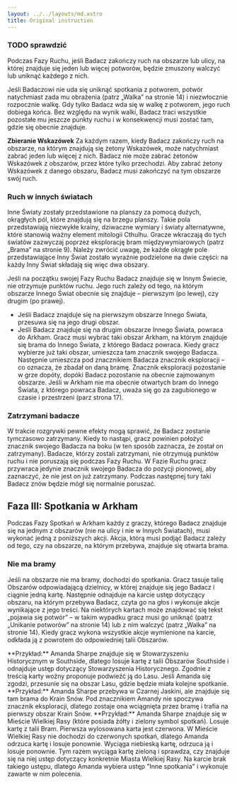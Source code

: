 ```yaml
---
layout: ../../layouts/md.astro
title: Original instruction
---
```


### TODO sprawdzić
Podczas Fazy Ruchu, jeśli Badacz zakończy ruch na obszarze lub ulicy, na której znajduje się jeden lub więcej potworów, będzie zmuszony walczyć lub uniknąć każdego z nich. 


Jeśli Badaczowi nie uda się uniknąć spotkania z potworem, potwór natychmiast zada mu obrażenia (patrz „Walka” na stronie 14) i niezwłocznie rozpocznie walkę. Gdy tylko Badacz wda się w walkę z potworem, jego ruch dobiega końca. Bez względu na wynik walki, Badacz traci wszystkie pozostałe mu jeszcze punkty ruchu i w konsekwencji musi zostać tam, gdzie się obecnie znajduje.

**Zbieranie Wskazówek**
Za każdym razem, kiedy Badacz zakończy ruch na obszarze, na którym znajdują się żetony Wskazówek, może natychmiast zabrać jeden lub więcej z nich. Badacz nie może zabrać żetonów Wskazówek z obszarów, przez które tylko przechodzi. Aby zabrać żetony Wskazówek z danego obszaru, Badacz musi zakończyć na tym obszarze swój ruch.

### Ruch w innych światach

Inne Światy zostały przedstawione na planszy za pomocą dużych, okrągłych pól, które znajdują się na brzegu planszy. Takie pola przedstawiają niezwykłe krainy, dziwaczne wymiary i światy alternatywne, które stanowią ważny element mitologii Cthulhu. Gracze wkraczają do tych światów zazwyczaj poprzez eksplorację bram międzywymiarowych (patrz „Brama” na stronie 9). Należy zwrócić uwagę, że każde okrągłe pole przedstawiające Inny Świat zostało wyraźnie podzielone na dwie części: na każdy Inny Świat składają się więc dwa obszary.

Jeśli na początku swojej Fazy Ruchu Badacz znajduje się w Innym Świecie, nie otrzymuje punktów ruchu. Jego ruch zależy od tego, na którym obszarze Innego Świat obecnie się znajduje – pierwszym (po lewej), czy drugim (po prawej).
- Jeśli Badacz znajduje się na pierwszym obszarze Innego Świata, przesuwa się na jego drugi obszar.
- Jeśli Badacz znajduje się na drugim obszarze Innego Świata, powraca do Arkham. Gracz musi wybrać taki obszar Arkham, na którym znajduje się brama do Innego Świata, z którego Badacz powraca. Kiedy gracz wybierze już taki obszar, umieszcza tam znacznik swojego Badacza. Następnie umieszcza pod znacznikiem Badacza znacznik eksploracji – co oznacza, że zbadał on daną bramę. Znacznik eksploracji pozostanie w grze dopóty, dopóki Badacz pozostanie na obecnie zajmowanym obszarze. Jeśli w Arkham nie ma obecnie otwartych bram do Innego Świata, z którego powraca Badacz, uważa się go za zagubionego w czasie i przestrzeni (parz strona 17).

### Zatrzymani badacze

W trakcie rozgrywki pewne efekty mogą sprawić, że Badacz zostanie tymczasowo zatrzymany. Kiedy to nastąpi, gracz powinien położyć znacznik swojego Badacza na boku (w ten sposób zaznacza, że został on zatrzymany). Badacze, którzy zostali zatrzymani, nie otrzymują punktów ruchu i nie poruszają się podczas Fazy Ruchu. W Fazie Ruchu gracz przywraca jedynie znacznik swojego Badacza do pozycji pionowej, aby zaznaczyć, że nie jest on już zatrzymany. Podczas następnej tury taki Badacz znów będzie mógł się normalnie poruszać.

## Faza III: Spotkania w Arkham

Podczas Fazy Spotkań w Arkham każdy z graczy, którego Badacz znajduje się na jednym z obszarów (nie na ulicy i nie w Innych Światach), musi wykonać jedną z poniższych akcji. Akcja, którą musi podjąć Badacz zależy od tego, czy na obszarze, na którym przebywa, znajduje się otwarta brama.

### Nie ma bramy
Jeśli na obszarze nie ma bramy, dochodzi do spotkania. Gracz tasuje talię Obszarów odpowiadającą dzielnicy, w której znajduje się jego Badacz i ciągnie jedną kartę.  Następnie odnajduje na karcie ustęp dotyczący obszaru, na którym przebywa Badacz, czyta go na głos i wykonuje akcje wynikające z jego treści. Na niektórych kartach może znajdować się tekst „pojawia się potwór” – w takim wypadku gracz musi go uniknąć (patrz „Unikanie potworów” na stronie 14) lub z nim walczyć (patrz „Walka” na stronie 14). Kiedy gracz wykona wszystkie akcje wymienione na karcie, odkłada ją z powrotem do odpowiedniej talii Obszarów.

<Notice header="Spotkania w arkham (nie ma bramy)">
**Przykład:** Amanda Sharpe znajduje się w Stowarzyszeniu Historycznym w Southside, dlatego losuje kartę z talii Obszarów Southside i odnajduje ustęp dotyczący Stowarzyszenia Historycznego. Zgodnie z treścią karty woźny proponuje podwieźć ją do Lasu. Jeśli Amanda się zgodzi, przesunie się na obszar Lasu, gdzie będzie miała kolejne spotkanie.
</Notice>

<Notice header="Spotkanie w arkham (jest brama)">
**Przykład:** Amanda Sharpe przebywa w Czarnej Jaskini, ale znajduje się tam brama do Krain Snów. Pod znacznikiem Amandy nie spoczywa znacznik eksploracji, dlatego zostaje ona wciągnięta przez bramę i trafia na pierwszy obszar Krain Snów.
</Notice>

<Notice header="Spotkanie w innym świecie">
**Przykład:** Amanda Sharpe znajduje się w Mieście Wielkiej Rasy (które posiada żółty i zielony symbol spotkań). Losuje kartę z talii Bram. Pierwsza wylosowana karta jest czerwona. W Mieście Wielkiej Rasy nie dochodzi do czerwonych spotkań, dlatego Amanda odrzuca kartę i losuje ponownie. Wyciąga niebieską kartę, odrzuca ją i losuje ponownie. Tym razem wyciąga kartę zieloną i sprawdza, czy znajduje się na niej ustęp dotyczący konkretnie Miasta Wielkiej Rasy. Na karcie brak takiego ustępu, dlatego Amanda wybiera ustęp "Inne spotkania" i wykonuje zawarte w nim polecenia.
</Notice>
